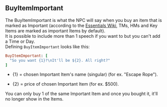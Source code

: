 ## BuyItemImportant

The BuyItemImportant is what the NPC will say when you buy an item that is marked as Important (according to the [Essentials Wiki](https://essentialsengine.miraheze.org/wiki/Items), TMs, HMs and Key Items are marked as important Items by default).
<br/>
It is possible to include more than 1 speech if you want to but you can't add a Time or Day.
<br/>
Defining `BuyItemImportant` looks like this:
<br/>
```ruby
BuyItemImportant: [
  "So you want {1}?\nIt'll be ${2}. All right?"
]
```
- \{1\} = chosen Important Item's name (singular) (for ex. "Escape Rope").

- \{2\} = price of chosen Important Item (for ex. $500).
<ImageWithCaption src="/images/documentation/poke-market/BuyItemImportant.png" caption="BuyItemImportant"/>
You can only buy 1 of the same Important Item and once you bought it, it'll no longer show in the Items.
<ImageWithCaption src="/images/documentation/poke-market/BuyItemImportant Out of Stock.png" caption="BuyItemImportant Out of Stock"/>